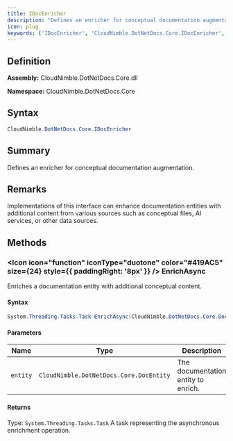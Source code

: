 ```yaml
---
title: IDocEnricher
description: "Defines an enricher for conceptual documentation augmentation."
icon: plug
keywords: ['IDocEnricher', 'CloudNimble.DotNetDocs.Core.IDocEnricher', 'CloudNimble.DotNetDocs.Core', 'interface']
---
```


## Definition

**Assembly:** CloudNimble.DotNetDocs.Core.dll

**Namespace:** CloudNimble.DotNetDocs.Core

## Syntax

```csharp
CloudNimble.DotNetDocs.Core.IDocEnricher
```

## Summary

Defines an enricher for conceptual documentation augmentation.

## Remarks

Implementations of this interface can enhance documentation entities with additional content
            from various sources such as conceptual files, AI services, or other data sources.

## Methods

### <Icon icon="function" iconType="duotone" color="#419AC5" size={24} style={{ paddingRight: '8px' }} />  EnrichAsync

Enriches a documentation entity with additional conceptual content.

#### Syntax

```csharp
System.Threading.Tasks.Task EnrichAsync(CloudNimble.DotNetDocs.Core.DocEntity entity)
```

#### Parameters

| Name | Type | Description |
|------|------|-------------|
| `entity` | `CloudNimble.DotNetDocs.Core.DocEntity` | The documentation entity to enrich. |

#### Returns

Type: `System.Threading.Tasks.Task`
A task representing the asynchronous enrichment operation.

